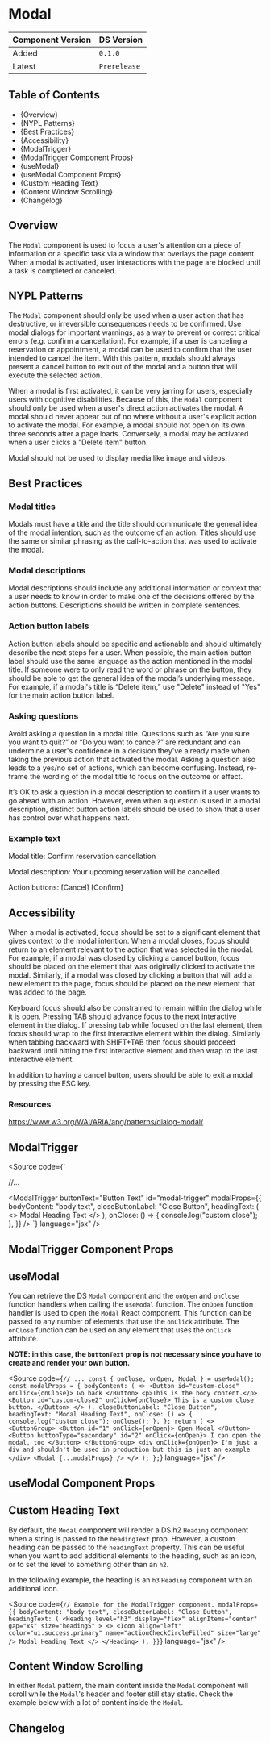 

<Meta of={ModalStories} />

# Modal

| Component Version | DS Version   |
| ----------------- | ------------ |
| Added             | `0.1.0`      |
| Latest            | `Prerelease` |

## Table of Contents

- {<Link href="#overview" target="_self">Overview</Link>}
- {<Link href="#nypl-patterns" target="_self">NYPL Patterns</Link>}
- {<Link href="#best-practices" target="_self">Best Practices</Link>}
- {<Link href="#accessibility" target="_self">Accessibility</Link>}
- {<Link href="#modaltrigger" target="_self">ModalTrigger</Link>}
- {<Link href="#modaltrigger-component-props" target="_self">ModalTrigger Component Props</Link>}
- {<Link href="#usemodal" target="_self">useModal</Link>}
- {<Link href="#usemodal-component-props" target="_self">useModal Component Props</Link>}
- {<Link href="#custom-heading-text" target="_self">Custom Heading Text</Link>}
- {<Link href="#content-window-scrolling" target="_self">Content Window Scrolling</Link>}
- {<Link href="#changelog" target="_self">Changelog</Link>}

## Overview

The `Modal` component is used to focus a user's attention on a piece of information or a specific task via a window
that overlays the page content. When a modal is activated, user interactions with the page are blocked until a task is
completed or canceled.

## NYPL Patterns

The `Modal` component should only be used when a user action that has destructive, or irreversible consequences needs
to be confirmed. Use modal dialogs for important warnings, as a way to prevent or correct critical errors (e.g.
confirm a cancellation). For example, if a user is canceling a reservation or appointment, a modal can be used to
confirm that the user intended to cancel the item. With this pattern, modals should always present a cancel button to
exit out of the modal and a button that will execute the selected action.

When a modal is first activated, it can be very jarring for users, especially users with cognitive disabilities.
Because of this, the `Modal` component should only be used when a user's direct action activates the modal.
A modal should never appear out of no where without a user's explicit action to activate the modal.
For example, a modal should not open on its own three seconds after a page loads. Conversely, a modal may be activated
when a user clicks a "Delete item" button.

Modal should not be used to display media like image and videos.

## Best Practices

### Modal titles

Modals must have a title and the title should communicate the general idea of the modal intention, such as the outcome
of an action. Titles should use the same or similar phrasing as the call-to-action that was used to activate the modal.

### Modal descriptions

Modal descriptions should include any additional information or context that a user needs to know in order to make one
of the decisions offered by the action buttons. Descriptions should be written in complete sentences.

### Action button labels

Action button labels should be specific and actionable and should ultimately describe the next steps for a user.
When possible, the main action button label should use the same language as the action mentioned in the modal title.
If someone were to only read the word or phrase on the button, they should be able to get the general idea of the
modal’s underlying message. For example, if a modal's title is “Delete item,” use "Delete" instead of "Yes" for the
main action button label.

### Asking questions

Avoid asking a question in a modal title. Questions such as “Are you sure you want to quit?” or “Do you want to cancel?”
are redundant and can undermine a user's confidence in a decision they've already made when taking the previous action
that activated the modal. Asking a question also leads to a yes/no set of actions, which can become confusing. Instead,
re-frame the wording of the modal title to focus on the outcome or effect.

It’s OK to ask a question in a modal description to confirm if a user wants to go ahead with an action.
However, even when a question is used in a modal description, distinct button action labels should be used to show that
a user has control over what happens next.

### Example text

Modal title: Confirm reservation cancellation

Modal description: Your upcoming reservation will be cancelled.

Action buttons: [Cancel] [Confirm]

## Accessibility

When a modal is activated, focus should be set to a significant element that gives context to the modal intention.
When a modal closes, focus should return to an element relevant to the action that was selected in the modal.
For example, if a modal was closed by clicking a cancel button, focus should be placed on the element that was
originally clicked to activate the modal. Similarly, if a modal was closed by clicking a button that will add a new
element to the page, focus should be placed on the new element that was added to the page.

Keyboard focus should also be constrained to remain within the dialog while it is open. Pressing TAB should advance
focus to the next interactive element in the dialog. If pressing tab while focused on the last element, then focus
should wrap to the first interactive element within the dialog. Similarly when tabbing backward with SHIFT+TAB then
focus should proceed backward until hitting the first interactive element and then wrap to the last interactive element.

In addition to having a cancel button, users should be able to exit a modal by pressing the ESC key.

### Resources

https://www.w3.org/WAI/ARIA/apg/patterns/dialog-modal/

## ModalTrigger

<Description of={ModalTrigger} />

<Source
  code={`

//...

<ModalTrigger
  buttonText="Button Text"
  id="modal-trigger"
  modalProps={{
    bodyContent: "body text",
    closeButtonLabel: "Close Button",
    headingText: (
      <Heading
        level="h3"
        display="flex"
        alignItems="center"
        gap="xs"
        size="heading5"
      >
        <>
          <Icon
            align="left"
            color="ui.success.primary"
            name="actionCheckCircleFilled"
            size="large"
          />
          Modal Heading Text
        </>
      </Heading>
    ),
    onClose: () => {
      console.log("custom close");
    },
  }}
/>
`} language="jsx" />

## ModalTrigger Component Props

<Canvas of={ModalStories.WithControls} />

<ArgTypes of={ModalStories.WithControls} />

## useModal

<Description of={useModal} />

You can retrieve the DS `Modal` component and the `onOpen` and `onClose` function
handlers when calling the `useModal` function. The `onOpen` function handler is
used to open the `Modal` React component. This function can be passed to any
number of elements that use the `onClick` attribute. The `onClose` function can
be used on any element that uses the `onClick` attribute.

**NOTE: in this case, the `buttonText` prop is not necessary since you have to
create and render your own button.**

<Source
  code={`
// ...
  const { onClose, onOpen, Modal } = useModal();
  const modalProps = {
    bodyContent: (
      <>
        <Button id="custom-close" onClick={onClose}>
          Go back
        </Button>
        <p>This is the body content.</p>
        <Button id="custom-close2" onClick={onClose}>
          This is a custom close button.
        </Button>
      </>
    ),
    closeButtonLabel: "Close Button",
    headingText: "Modal Heading Text",
    onClose: () => {
      console.log("custom close");
      onClose();
    },
  };
  return (
    <>
      <ButtonGroup>
        <Button id="1" onClick={onOpen}>
          Open Modal
        </Button>
        <Button buttonType="secondary" id="2" onClick={onOpen}>
          I can open the modal, too
        </Button>
      </ButtonGroup>
      <div onClick={onOpen}>
        I'm just a div and shouldn't be used in production but this is just an
        example
      </div>
      <Modal {...modalProps} />
    </>
  );
};
`}
  language="jsx"
/>

## useModal Component Props

<Canvas of={ModalStories.useModalStory} />

<ArgTypes of={ModalStories.useModalStory} />

## Custom Heading Text

By default, the `Modal` component will render a DS h2 `Heading` component when
a string is passed to the `headingText` prop. However, a custom heading can be
passed to the `headingText` property. This can be useful when you want to add
additional elements to the heading, such as an icon, or to set the level to
something other than an `h2`.

In the following example, the heading is an `h3` `Heading` component with an
additional icon.

<Source
  code={`
// Example for the ModalTrigger component.
modalProps={{
  bodyContent: "body text",
  closeButtonLabel: "Close Button",
  headingText: (
    <Heading
      level="h3"
      display="flex"
      alignItems="center"
      gap="xs"
      size="heading5"
    >
      <>
        <Icon
          align="left"
          color="ui.success.primary"
          name="actionCheckCircleFilled"
          size="large"
        />
        Modal Heading Text
      </>
    </Heading>
  ),
}}
`}
  language="jsx"
/>

## Content Window Scrolling

In either `Modal` pattern, the main content inside the `Modal` component will
scroll while the `Modal`'s header and footer still stay static. Check the
example below with a lot of content inside the `Modal`.

<Canvas of={ModalStories.ContentWindowScrolling} />

## Changelog

<ComponentChangelogTable changelogData={changelogData} />
